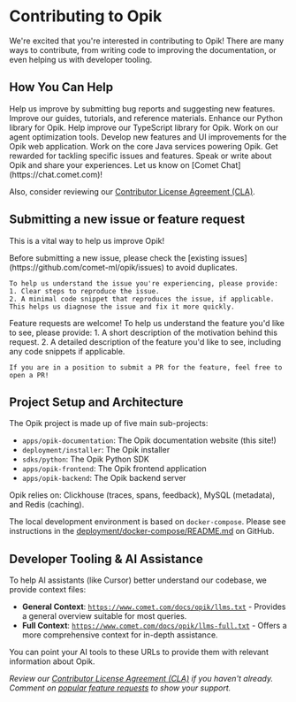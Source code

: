 # Contributing to Opik

We're excited that you're interested in contributing to Opik! There are many ways to contribute, from writing code to improving the documentation, or even helping us with developer tooling.

## How You Can Help

<CardGroup>
  <Card title="Report Issues & Request Features" icon="fa-regular fa-bugs" href="#submitting-a-new-issue-or-feature-request">
    Help us improve by submitting bug reports and suggesting new features.
  </Card>
  <Card title="Contribute to Documentation" icon="fa-regular fa-book" href="/contributing/guides/documentation">
    Improve our guides, tutorials, and reference materials.
  </Card>
  <Card title="Contribute to Python SDK" icon="fa-brands fa-python" href="/contributing/guides/python-sdk">
    Enhance our Python library for Opik.
  </Card>
  <Card title="Contribute to TypeScript SDK" icon="fa-brands fa-js" href="/contributing/guides/typescript-sdk">
    Help improve our TypeScript library for Opik.
  </Card>
  <Card title="Contribute to Opik Agent Optimizer" icon="fa-brands fa-gauge-high" href="/contributing/guides/agent-optimizer-sdk">
    Work on our agent optimization tools.
  </Card>
  <Card title="Contribute to Frontend" icon="fa-regular fa-window-maximize" href="/contributing/guides/frontend">
    Develop new features and UI improvements for the Opik web application.
  </Card>
  <Card title="Contribute to Backend" icon="fa-regular fa-server" href="/contributing/guides/backend">
    Work on the core Java services powering Opik.
  </Card>
  <Card title="Participate in Bounties" icon="fa-regular fa-gem" href="/contributing/developer-programs/bounties">
    Get rewarded for tackling specific issues and features.
  </Card>
  <Card title="Spread the Word" icon="fa-regular fa-bullhorn">
    Speak or write about Opik and share your experiences. Let us know on [Comet Chat](https://chat.comet.com)!
  </Card>
</CardGroup>

Also, consider reviewing our [Contributor License Agreement (CLA)](https://github.com/comet-ml/opik/blob/main/CLA.md).

## Submitting a new issue or feature request

This is a vital way to help us improve Opik!

<AccordionGroup>
  <Accordion title="Submitting a New Bug Report">
    Before submitting a new issue, please check the [existing issues](https://github.com/comet-ml/opik/issues) to avoid duplicates.

    To help us understand the issue you're experiencing, please provide:
    1. Clear steps to reproduce the issue.
    2. A minimal code snippet that reproduces the issue, if applicable.
    This helps us diagnose the issue and fix it more quickly.
  </Accordion>
  <Accordion title="Submitting a New Feature Request">
    Feature requests are welcome! To help us understand the feature you'd like to see, please provide:
    1. A short description of the motivation behind this request.
    2. A detailed description of the feature you'd like to see, including any code snippets if applicable.

    If you are in a position to submit a PR for the feature, feel free to open a PR!
  </Accordion>
</AccordionGroup>

## Project Setup and Architecture

The Opik project is made up of five main sub-projects:

*   `apps/opik-documentation`: The Opik documentation website (this site!)
*   `deployment/installer`: The Opik installer
*   `sdks/python`: The Opik Python SDK
*   `apps/opik-frontend`: The Opik frontend application
*   `apps/opik-backend`: The Opik backend server

Opik relies on: Clickhouse (traces, spans, feedback), MySQL (metadata), and Redis (caching).

The local development environment is based on `docker-compose`. Please see instructions in the [deployment/docker-compose/README.md](https://github.com/comet-ml/opik/blob/main/deployment/docker-compose/README.md) on GitHub.

## Developer Tooling & AI Assistance

To help AI assistants (like Cursor) better understand our codebase, we provide context files:

*   **General Context**: [`https://www.comet.com/docs/opik/llms.txt`](https://www.comet.com/docs/opik/llms.txt) - Provides a general overview suitable for most queries.
*   **Full Context**: [`https://www.comet.com/docs/opik/llms-full.txt`](https://www.comet.com/docs/opik/llms-full.txt) - Offers a more comprehensive context for in-depth assistance.

You can point your AI tools to these URLs to provide them with relevant information about Opik.

*Review our [Contributor License Agreement (CLA)](https://github.com/comet-ml/opik/blob/main/CLA.md) if you haven't already.*
*Comment on [popular feature requests](https://github.com/comet-ml/opik/issues?q=is%3Aissue+is%3Aopen+label%3A%22feature+request%22) to show your support.* 
